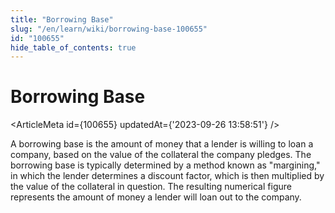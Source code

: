 ```yaml
---
title: "Borrowing Base"
slug: "/en/learn/wiki/borrowing-base-100655"
id: "100655"
hide_table_of_contents: true
---
```



# Borrowing Base

<ArticleMeta id={100655} updatedAt={'2023-09-26 13:58:51'} />
<div className='border-solid border-b border-t-0 my-4 border-[var(--ifm-color-gray-300)]' />

A borrowing base is the amount of money that a lender is willing to loan a company, based on the value of the collateral the company pledges. The borrowing base is typically determined by a method known as "margining," in which the lender determines a discount factor, which is then multiplied by the value of the collateral in question. The resulting numerical figure represents the amount of money a lender will loan out to the company.
